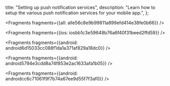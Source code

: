   title: "Setting up push notification services",
  description: "Learn how to setup the various push notification services for your mobile app.",
};






<Fragments fragments={{all: alle56c8e9b99811a899efd414e38fe0b66}} />




<Fragments fragments={{ios: iosbb1c3e59648b76a6f40f31beed2ffd59}} />



<Fragments fragments={{android: android6d15033cc088f1da1a371af829a18dc0}} />



<Fragments fragments={{android: android5794e3cdd8a74f853e2ac1633afa1b05}} />



<Fragments fragments={{android: androidcc6c71061f9f7b74a67ee9d55f7f3af0}} />